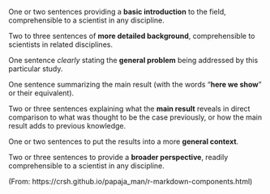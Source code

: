 One or two sentences providing a **basic introduction** to the field,  comprehensible to a scientist in any discipline.

Two to three sentences of **more detailed background**, comprehensible  to scientists in related disciplines.

One sentence *clearly* stating the **general problem** being addressed by  this particular study.

One sentence summarizing the main result (with the words "**here we show**" or their equivalent).

Two or three sentences explaining what the **main result** reveals in direct comparison to what was thought to be the case previously, or how the  main result adds to previous knowledge.

One or two sentences to put the results into a more **general context**.

Two or three sentences to provide a **broader perspective**, readily comprehensible to a scientist in any discipline.

(From: https://crsh.github.io/papaja_man/r-markdown-components.html)

